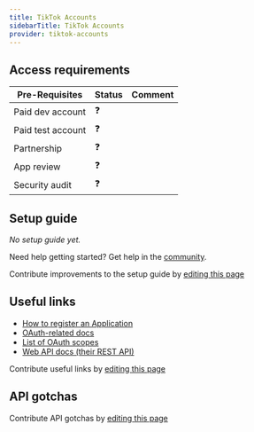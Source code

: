 ```yaml
---
title: TikTok Accounts
sidebarTitle: TikTok Accounts
provider: tiktok-accounts
---
```




<Overview />
<PreBuiltTooling />
<PreBuiltUseCases />

## Access requirements
| Pre-Requisites | Status | Comment|
| - | - | - |
| Paid dev account | ❓ |  |
| Paid test account | ❓ |  |
| Partnership | ❓ | |
| App review | ❓ |  |
| Security audit | ❓ | |


## Setup guide

_No setup guide yet._

<Tip>Need help getting started? Get help in the [community](https://nango.dev/slack).</Tip>

<Note>Contribute improvements to the setup guide by [editing this page](https://github.com/nangohq/nango/tree/master/docs-v2/integrations/all/tiktok-accounts.mdx)</Note>


## Useful links

-   [How to register an Application](https://business-api.tiktok.com/portal/docs)
-   [OAuth-related docs](https://business-api.tiktok.com/portal/docs)
-   [List of OAuth scopes](https://business-api.tiktok.com/portal/docs)
-   [Web API docs (their REST API)](https://business-api.tiktok.com/portal/docs)

<Note>Contribute useful links by [editing this page](https://github.com/nangohq/nango/tree/master/docs-v2/integrations/all/tiktok-accounts.mdx)</Note>

## API gotchas

<Note>Contribute API gotchas by [editing this page](https://github.com/nangohq/nango/tree/master/docs-v2/integrations/all/tiktok-accounts.mdx)</Note>
